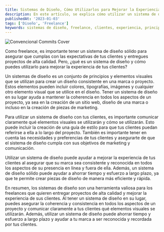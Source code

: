```yaml
---
title: Sistemas de Diseño, Cómo Utilizarlos para Mejorar la Experiencia de tus Clientes
description: En este artículo, se explica cómo utilizar un sistema de diseño como freelance para mejorar la experiencia de tus clientes y entregar proyectos de alta calidad. Se incluyen consejos sobre cómo comunicar claramente tu sistema de diseño a tus clientes y cómo asegurarte de que cumpla con sus objetivos de marketing
publishedAt: '2023-01-03'
tags: ['Diseño', 'Freelance']
keywords: sistemas de diseño, freelance, clientes, experiencia, principios, elementos visuales, coherencia, guía de estilo, necesidades, preferencias, objetivos de marketing, consistencia, reconocimiento, tiempo, esfuerzo
---
```


<Image
  className="w-full rounded-md"
  src="/images/blog/cover-img-sistema-de-diseno.jpg"
  alt="Convencional Commits Cover"
  width={672}
  height={258}
  priority
/>

Como freelance, es importante tener un sistema de diseño sólido para asegurar que cumplas con las expectativas de tus clientes y entregues proyectos de alta calidad. Pero, ¿qué es un sistema de diseño y cómo puedes utilizarlo para mejorar la experiencia de tus clientes?

Un sistemas de diseño es un conjunto de principios y elementos visuales que se utilizan para crear un diseño consistente en una marca o proyecto. Estos elementos pueden incluir colores, tipografías, imágenes y cualquier otro elemento visual que se utilice en el diseño. Tener un sistema de diseño en su lugar ayuda a mantener la coherencia en todos los aspectos de un proyecto, ya sea en la creación de un sitio web, diseño de una marca o incluso en la creación de piezas de marketing.

Para utilizar un sistema de diseño con tus clientes, es importante comunicar claramente qué elementos visuales se utilizarán y cómo se utilizarán. Esto puede incluir la creación de una guía de estilo para que tus clientes puedan referirse a ella a lo largo del proyecto. También es importante tener en cuenta las necesidades y preferencias de tus clientes y asegurarte de que el sistema de diseño cumpla con sus objetivos de marketing y comunicación.

Utilizar un sistema de diseño puede ayudar a mejorar la experiencia de tus clientes al asegurar que su marca sea consistente y reconocida en todos los aspectos de su presencia en línea y fuera de ella. Además, un sistema de diseño sólido puede ayudar a ahorrar tiempo y esfuerzo a largo plazo, ya que te permite crear piezas de diseño de manera más eficiente y rápida.

En resumen, los sistemas de diseño son una herramienta valiosa para los freelances que quieren entregar proyectos de alta calidad y mejorar la experiencia de sus clientes. Al tener un sistema de diseño en su lugar, puedes asegurar la coherencia y consistencia en todos los aspectos de un proyecto y comunicar claramente a tus clientes qué elementos visuales se utilizarán. Además, utilizar un sistema de diseño puede ahorrar tiempo y esfuerzo a largo plazo y ayudar a tu marca a ser reconocida y recordada por tus clientes.
